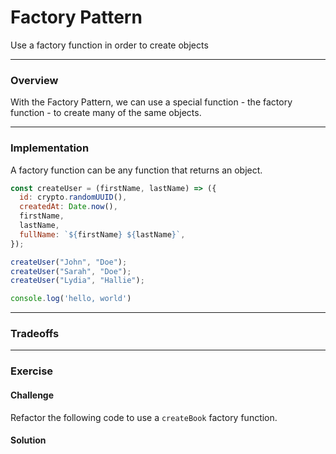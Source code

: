 
# Factory Pattern

Use a factory function in order to create objects

---

### Overview

With the Factory Pattern, we can use a special function - the factory function - to create many of the same objects.



---

### Implementation

A factory function can be any function that returns an object.

```js
const createUser = (firstName, lastName) => ({
  id: crypto.randomUUID(),
  createdAt: Date.now(),
  firstName,
  lastName,
  fullName: `${firstName} ${lastName}`,
});

createUser("John", "Doe");
createUser("Sarah", "Doe");
createUser("Lydia", "Hallie");
```

```js
console.log('hello, world')
```

---

### Tradeoffs




---

### Exercise

#### Challenge

Refactor the following code to use a `createBook` factory function.


#### Solution

